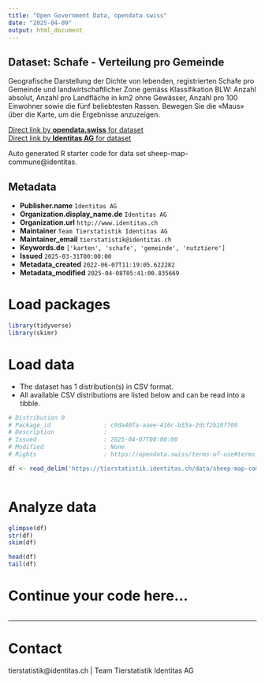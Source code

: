 ```yaml
---
title: "Open Government Data, opendata.swiss"
date: "2025-04-09"
output: html_document
---
```


## Dataset: Schafe - Verteilung pro Gemeinde

Geografische Darstellung der Dichte von lebenden, registrierten Schafe pro Gemeinde und landwirtschaftlicher Zone gemäss Klassifikation BLW: Anzahl absolut, Anzahl pro Landfläche in km2 ohne Gewässer, Anzahl pro 100 Einwohner sowie die fünf beliebtesten Rassen. Bewegen Sie die «Maus» über die Karte, um die Ergebnisse anzuzeigen.

[Direct link by **opendata.swiss** for dataset](https://opendata.swiss/de/dataset/schafe-verteilung-pro-gemeinde)<br>
[Direct link by **Identitas AG** for dataset](https://tierstatistik.identitas.ch/)

Auto generated R starter code for data set sheep-map-commune@identitas.

## Metadata

- **Publisher.name** `Identitas AG`
- **Organization.display_name.de** `Identitas AG`
- **Organization.url** `http://www.identitas.ch`
- **Maintainer** `Team Tierstatistik Identitas AG`
- **Maintainer_email** `tierstatistik@identitas.ch`
- **Keywords.de** `['karten', 'schafe', 'gemeinde', 'nutztiere']`
- **Issued** `2025-03-31T00:00:00`
- **Metadata_created** `2022-06-07T11:19:05.622282`
- **Metadata_modified** `2025-04-08T05:41:00.835669`


# Load packages

```r

library(tidyverse)
library(skimr)

```

# Load data

-   The dataset has 1 distribution(s) in CSV format.
-   All available CSV distributions are listed below and can be read into a tibble.

```r

# Distribution 0
# Package_id               : c9da40fa-aaee-416c-b55a-2dcf2b20f709
# Description              : 
# Issued                   : 2025-04-07T00:00:00
# Modified                 : None
# Rights                   : https://opendata.swiss/terms-of-use#terms_by

df <- read_delim('https://tierstatistik.identitas.ch/data/sheep-map-commune.csv')



```

# Analyze data

```r

glimpse(df)
str(df)
skim(df)

head(df)
tail(df)

```

# Continue your code here...

```r

```

------------------------------------------------------------------------

# Contact

tierstatistik@identitas.ch | Team Tierstatistik Identitas AG
